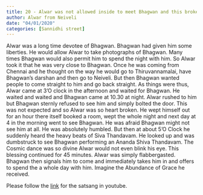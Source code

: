 ```yaml
---
title: 20 - Alwar was not allowed inside to meet Bhagwan and this broke his pride
author: Alwar from Neiveli
date: "04/01/2020"
categories: [Sannidhi street]
---
```

Alwar was a long time devotee of Bhagwan. Bhagwan had given him some liberties. He would allow Alwar to take photographs of Bhagwan. Many times Bhagwan would also permit him to spend the night with him. So Alwar took it that he was very close to Bhagwan. Once he was coming from Chennai and he thought on the way he would go to Thiruvannamalai, have Bhagwan's darshan and then go to Neiveli. But then Bhagwan wanted people to come straight to him and go back straight.  As things were thus, Alwar came at 3'O clock in the afternoon and waited for Bhagwan. He waited and waited and Bhagwan came at 10.30 at night. Alwar rushed to him but Bhagwan sternly refused to see him and simply bolted the door. This was not expected and so Alwar was so heart broken. He wept himself out for an hour there itself booked a room, wept the whole night and next day at 4 in the morning went to see Bhagwan. He was afraid Bhagwan might not see him at all. He was absolutely humbled. But then at about 5'O Clock he suddenly heard the heavy beats of Siva Thandavam. He looked up and was dumbstruck to see Bhagwan performing an Ananda Shiva Thandavam. The Cosmic dance was so divine Alwar would not even blink his eye. This blessing continued for 45 minutes. Alwar was simply flabbergasted. Bhagwan then signals him to come and immediately takes him in and offers to spend the a whole day with him. Imagine the Abundance of Grace he received.
 
Please follow the [link](https://youtu.be/W1dwBO3RHj8?si=b-7SCA0kc3-flKt2) for the satsang in youtube.
